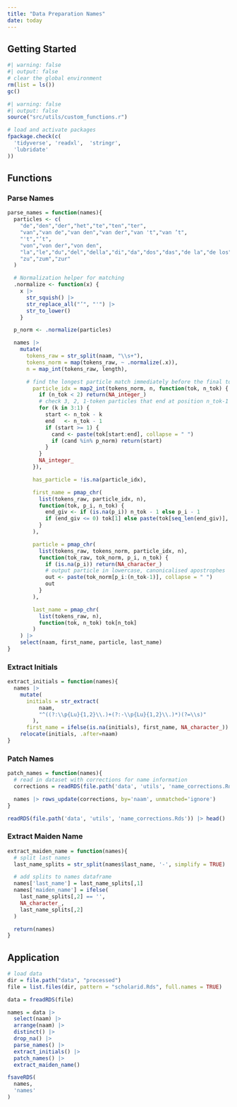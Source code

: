 ```yaml
---
title: "Data Preparation Names"
date: today
---
```


## Getting Started

```r
#| warning: false
#| output: false
# clear the global environment
rm(list = ls())
gc()
```

```r
#| warning: false
#| output: false
source("src/utils/custom_functions.r")

# load and activate packages
fpackage.check(c(
  'tidyverse', 'readxl',  'stringr', 
  'lubridate'
))
```

## Functions

### Parse Names

```r
parse_names = function(names){
  particles <- c(
    "de","den","der","het","te","ten","ter",
    "van","van de","van den","van der","van 't","van ’t",
    "'t","’t",
    "von","von der","von den",
    "la","le","du","del","della","di","da","dos","das","de la","de los","de las",
    "zu","zum","zur"
  )

  # Normalization helper for matching
  .normalize <- function(x) {
    x |>
      str_squish() |>
      str_replace_all("’", "'") |>
      str_to_lower()
    }

  p_norm <- .normalize(particles)

  names |>
    mutate(
      tokens_raw = str_split(naam, "\\s+"),
      tokens_norm = map(tokens_raw, ~ .normalize(.x)),
      n = map_int(tokens_raw, length),

      # find the longest particle match immediately before the final token
        particle_idx = map2_int(tokens_norm, n, function(tok, n_tok) {
          if (n_tok < 2) return(NA_integer_)
          # check 3, 2, 1-token particles that end at position n_tok-1
          for (k in 3:1) {
            start <- n_tok - k
            end   <- n_tok - 1
            if (start >= 1) {
              cand <- paste(tok[start:end], collapse = " ")
              if (cand %in% p_norm) return(start)
            }
          }
          NA_integer_
        }),

        has_particle = !is.na(particle_idx),

        first_name = pmap_chr(
          list(tokens_raw, particle_idx, n),
          function(tok, p_i, n_tok) {
            end_giv <- if (is.na(p_i)) n_tok - 1 else p_i - 1
            if (end_giv <= 0) tok[1] else paste(tok[seq_len(end_giv)], collapse = " ")
          }
        ),

        particle = pmap_chr(
          list(tokens_raw, tokens_norm, particle_idx, n),
          function(tok_raw, tok_norm, p_i, n_tok) {
            if (is.na(p_i)) return(NA_character_)
            # output particle in lowercase, canonicalised apostrophes
            out <- paste(tok_norm[p_i:(n_tok-1)], collapse = " ")
            out
          }
        ),

        last_name = pmap_chr(
          list(tokens_raw, n),
          function(tok, n_tok) tok[n_tok]
        )
    ) |>
    select(naam, first_name, particle, last_name)
}
```

### Extract Initials

```r
extract_initials = function(names){
  names |>
    mutate(
      initials = str_extract(
          naam, 
          "^((?:\\p{Lu}{1,2}\\.)+(?:-\\p{Lu}{1,2}\\.)*)(?=\\s)"
        ),
      first_name = ifelse(is.na(initials), first_name, NA_character_)) |>
    relocate(initials, .after=naam)
}

```

### Patch Names

```r
patch_names = function(names){
  # read in dataset with corrections for name information
  corrections = readRDS(file.path('data', 'utils', 'name_corrections.Rds'))

  names |> rows_update(corrections, by='naam', unmatched='ignore')
}
```

```r
readRDS(file.path('data', 'utils', 'name_corrections.Rds')) |> head()
```


### Extract Maiden Name

```r
extract_maiden_name = function(names){
  # split last names
  last_name_splits = str_split(names$last_name, '-', simplify = TRUE)

  # add splits to names dataframe
  names['last_name'] = last_name_splits[,1]
  names['maiden_name'] = ifelse(
    last_name_splits[,2] == '',
    NA_character_,
    last_name_splits[,2]
  )

  return(names)
}
```

## Application

```r

# load data 
dir = file.path("data", "processed")
file = list.files(dir, pattern = "scholarid.Rds", full.names = TRUE)

data = freadRDS(file) 

names = data |>
  select(naam) |>
  arrange(naam) |>
  distinct() |>
  drop_na() |>
  parse_names() |>
  extract_initials() |>
  patch_names() |>
  extract_maiden_name()

fsaveRDS(
  names, 
  'names'
)
```